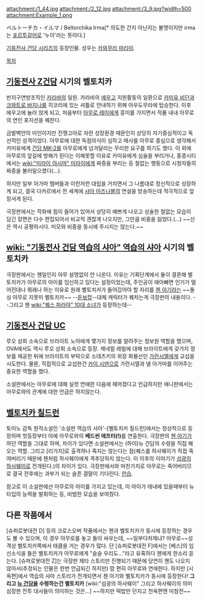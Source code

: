 attachment:/1_44.jpg
attachment:/2_12.jpg
attachment:/3_9.jpg?width=500
attachment:Example_1.png

ベルトーチカ・イルマ / Beltorchika Irma[* 의도한 건지 아닌지는 불명이지만 irma는 [[포르투갈어]]로 '누이'라는 뜻이다.]

[[기동전사 건담 시리즈]]의 등장인물. 성우는 [[카와무라 마리아]].

[[목차]]
== [[기동전사 Z건담]] 시기의 벨토치카 ==
반지구연방조직인 [[카라바]]의 일원. 카라바의 [[에우고]] 지원활동의 일환으로 [[카미유 비단]]과 [[크와트로 바지나]]를 히코리에 있는 셔틀로 안내하기 위해 아우도무라에 탑승한다. 이후 에우고에 눌러 앉게 되고, 처음부터 [[아무로 레이]]에게 흥미를 가지면서 작품 내내 아무로의 연인 포지션을 꿰찬다.

금발벽안의 미인이지만 전쟁고아로 자란 성장환경 때문인지 상당히 자기중심적이고 독선적인 성격이었다. 아무로에 대한 독점의식이 심하고 매사를 아무로 중심으로 생각해서 카미유에게 [[건담 MK-2]]를 아무로에게 넘겨달라는 무리한 요구를 하기도 했다. 이 외에 아무로의 앞길에 방해가 된다는 이해못할 이유로 카미유에게 심술을 부리거나, 홍콩시티에서는 [[wiki:"미라이 야시마" 미라이]]에게 짜증을 부리는 등 철없는 행동으로 시청자들의 짜증을 불러일으켰다(...).

하지만 일부 아가마 멤버들과 이런저런 대립을 거치면서 그 나름대로 정신적으로 성장하게 되고, 결국 다카르에서 전 세계에 [[샤아 아즈나블]]의 연설을 방송하는데 적극적으로 앞장서게 된다.

극장판에서는 작화에 힘이 들어가 있어서 상당히 예쁘게 나오고 상술한 철없는 모습이 담긴 장면은 다수 편집되어서 비교적 괜찮게 나오지만, 그만큼 비중을 잃었다.(...) ~~신은 역시 공평하시다. 미모와 비중을 동시에 주시지는 않는다.~~

== [[wiki: "기동전사 건담 역습의 샤아" 역습의 샤아]] 시기의 벨토치카 ==
극장판에서는 웬일인지 아무 설명없이 안 나온다. 이유는 기획단계에서 둘이 결혼해 벨토치카가 아무로의 아이를 임신하고 있다는 설정이었는데, 주인공이 애아빠면 인기가 떨어진대나 뭐래나 하는 이유로 원래 벨토치카가 들어갔어야 할 자리를 [[첸 아기]]라는 ~~돌싱 아무로 지못미 벨토치카~~ --[[듣보잡]]--대체 캐릭터가 꿰차는게 극장판의 내용이다. --그리고 웬 [[wiki:"퀘스 파라야" 10대 소녀]]가 등장하는데--

== [[기동전사 건담 UC]] ==
루오 상회 소속으로 브라이트 노아에게 몇가지 정보를 알려주는 정보원 역할을 했으며, OVA에서도 역시 루오 상회 소속으로 등장. 제네럴 레빌에 대해 브라이트에게 갖가지 정보를 제공한 뒤에 브라이트의 부탁으로 소데츠키의 위장 화물선인 [[가란시엘]]에게 교섭을 시도한다. 물론, 직접적으로 교섭한건 [[카이 시덴]]으로 가란시엘과 넬 아가마를 이어주는 중요한 역할을 했다. 

소설판에서는 아무로에 대해 실컷 연애한 다음에 헤어졌다고 언급하지만 애니판에서는 아무로와의 관계에 대한 언급은 하지않는다. 

== [[벨토치카 칠드런]] ==
토미노 감독 원작소설인 '소설판 역습의 샤아'-[벨토치카 칠드런]에서는 정상적으로 등장하며 첫등장부터 아예 아무로와의 '''베드씬 애프터(!)'''를 연출한다. 극장판의 [[첸 아기]]가 하던 역할을 그대로 하며, 차이가 있다면 소설판에서는 (하이)뉴 건담의 수령을 직접 해오는 역할. 그리고 [리가지]로 출격하나 죽지는 않는다는 점(퀘스를 하사웨이가 직접 죽여버리기 때문에 첸처럼 하사웨이에게 격추당하지 않는다. 이 이후의 이야기가 [[섬광의 하사웨이]]로 전개된다.)의 차이가 있다. 극장판에서와 마찬가지로 아무로는 죽어버리므로 결국 전후에는 과부가 되는 슬픈 결말이 기다린다. [[안습]].

참고로 이 소설판에선 아무로의 아이를 가지고 있는데, 이 아이가 태내에 있을때부터 뉴타입의 능력을 발휘하는 등, 비범한 모습을 보여줬다. 

== 다른 작품에서 ==
[슈퍼로봇대전 D] 등의 크로스오버 작품에서는 첸과 벨토치카가 동시에 등장하는 경우도 볼 수 있으며, 이 경우 아무로를 놓고 둘이 싸우는데, ~~일부다처제냐? 아무로~~성격상 벨토치카쪽에서 태클을 거는 경우가 많다. 단 [슈퍼로봇대전 F]에서는 [베스]의 임신소식을 들은 벨토치카가 아무로에게 "슬슬 우리도…"라고 유혹하다 첸에게 한소리 듣는다. 
[슈퍼로봇대전 Z]는 극장판 제타 스토리만 진행되기 때문에 당연히 첸도 나오지 않아서(추정되는 인물은 한번 언급되긴 하지만) 맘 편히 아무로와 연애한다.
하지만 [시옥편]에서 역습의 샤아 스토리가 전개되면서 첸 아기와 벨토치카가 동시에 등장한다! '''그리고 [[뉴 건담]]을 수령하는건 벨토치카''' [wiki:"섬광의 하사웨이" 그리고 하사웨이의 의미심장한 전투 대사들이 의미하는 것은...]
~~하지만 떡밥만 던지고 천옥편엔 미참전~~
